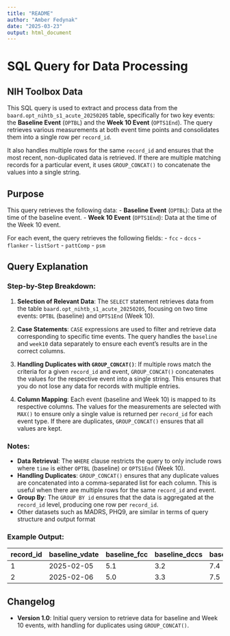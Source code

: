 ```yaml
---
title: "README"
author: "Amber Fedynak"
date: "2025-03-23"
output: html_document
---
```


# SQL Query for Data Processing

## NIH Toolbox Data

This SQL query is used to extract and process data from the `baard.opt_nihtb_s1_acute_20250205` table, specifically for two key events: the **Baseline Event** (`OPTBL`) and the **Week 10 Event** (`OPTS1End`). The query retrieves various measurements at both event time points and consolidates them into a single row per `record_id`.

It also handles multiple rows for the same `record_id` and ensures that the most recent, non-duplicated data is retrieved. If there are multiple matching records for a particular event, it uses `GROUP_CONCAT()` to concatenate the values into a single string.

## Purpose

This query retrieves the following data:
- **Baseline Event** (`OPTBL`): Data at the time of the baseline event.
- **Week 10 Event** (`OPTS1End`): Data at the time of the Week 10 event.
  
For each event, the query retrieves the following fields:
- `fcc`
- `dccs`
- `flanker`
- `listSort`
- `pattComp`
- `psm`

## Query Explanation

### Step-by-Step Breakdown:

1. **Selection of Relevant Data**:
   The `SELECT` statement retrieves data from the table `baard.opt_nihtb_s1_acute_20250205`, focusing on two time events: `OPTBL` (baseline) and `OPTS1End` (Week 10).
   
2. **Case Statements**:
   `CASE` expressions are used to filter and retrieve data corresponding to specific time events. The query handles the `baseline` and `week10` data separately to ensure each event’s results are in the correct columns.

3. **Handling Duplicates with `GROUP_CONCAT()`**:
   If multiple rows match the criteria for a given `record_id` and event, `GROUP_CONCAT()` concatenates the values for the respective event into a single string. This ensures that you do not lose any data for records with multiple entries.

4. **Column Mapping**:
   Each event (baseline and Week 10) is mapped to its respective columns. The values for the measurements are selected with `MAX()` to ensure only a single value is returned per `record_id` for each event type. If there are duplicates, `GROUP_CONCAT()` ensures that all values are kept.


### Notes:

- **Data Retrieval**: The `WHERE` clause restricts the query to only include rows where `time` is either `OPTBL` (baseline) or `OPTS1End` (Week 10).
- **Handling Duplicates**: `GROUP_CONCAT()` ensures that any duplicate values are concatenated into a comma-separated list for each column. This is useful when there are multiple rows for the same `record_id` and event.
- **Group By**: The `GROUP BY id` ensures that the data is aggregated at the `record_id` level, producing one row per `record_id`.
- Other datasets such as MADRS, PHQ9, are similar in terms of query structure and output format

### Example Output:

| record_id | baseline_vdate | baseline_fcc | baseline_dccs | baseline_flanker | baseline_listSort | baseline_pattComp | baseline_psm | week10_vdate | week10_fcc | week10_dccs | week10_flanker | week10_listSort | week10_pattComp | week10_psm |
|-----------|----------------|--------------|---------------|------------------|-------------------|------------------|--------------|--------------|------------|-------------|----------------|-----------------|-----------------|------------|
| 1         | 2025-02-05     | 5.1          | 3.2           | 7.4              | 8.1               | 6.3              | 5.5          | 2025-05-15   | 5.4        | 3.0         | 7.3            | 8.2             | 6.2             | 5.7        |
| 2         | 2025-02-06     | 5.0          | 3.3           | 7.5              | 8.0               | 6.4              | 5.6          | 2025-05-16   | 5.5        | 3.1         | 7.4            | 8.3             | 6.3             | 5.8        |

## Changelog

- **Version 1.0**: Initial query version to retrieve data for baseline and Week 10 events, with handling for duplicates using `GROUP_CONCAT()`.
